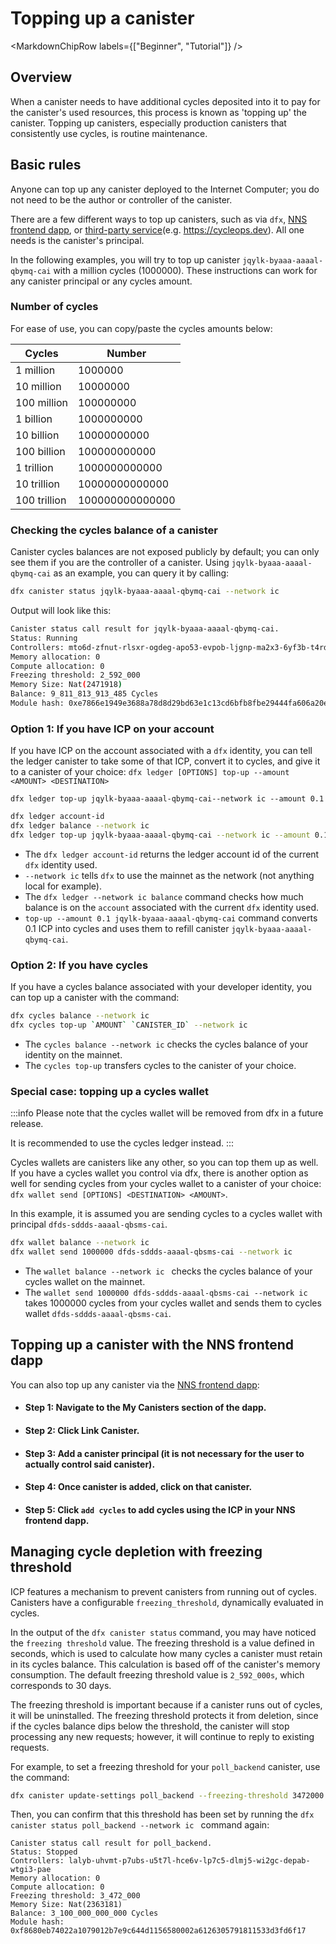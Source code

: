 
# Topping up a canister

<MarkdownChipRow labels={["Beginner", "Tutorial"]} />

## Overview

When a <GlossaryTooltip>canister</GlossaryTooltip> needs to have additional cycles deposited into it to pay for the canister's used resources, this process is known as 'topping up' the canister. Topping up canisters, especially production canisters that consistently use cycles, is routine maintenance.

## Basic rules

Anyone can top up any canister deployed to the Internet Computer; you do not need to be the author or controller of the canister.

There are a few different ways to top up canisters, such as via `dfx`, [NNS frontend dapp](https://nns.ic0.app), or [third-party service](/docs/current/developer-docs/getting-started/cycles/cycles_management_services)(e.g. https://cycleops.dev). All one needs is the canister's principal.

In the following examples, you will try to top up canister `jqylk-byaaa-aaaal-qbymq-cai`  with a million cycles (1000000). These instructions can work for any canister principal or any cycles amount.

### Number of cycles
For ease of use, you can copy/paste the cycles amounts below:

| Cycles            | Number        |
| -----------       | -----------   |
| 1 million         | 1000000         |
| 10 million        | 10000000         |
| 100 million       | 100000000         |
| 1 billion         | 1000000000         |
| 10 billion        | 10000000000         |
| 100 billion       | 100000000000         |
| 1 trillion        | 1000000000000         |
| 10 trillion       | 10000000000000         |
| 100 trillion      | 100000000000000         |

### Checking the cycles balance of a canister

Canister cycles balances are not exposed publicly by default; you can only see them if you are the controller of a canister. Using `jqylk-byaaa-aaaal-qbymq-cai` as an example, you can query it by calling:

```bash
dfx canister status jqylk-byaaa-aaaal-qbymq-cai --network ic
```

Output will look like this:

```bash
Canister status call result for jqylk-byaaa-aaaal-qbymq-cai.
Status: Running
Controllers: mto6d-zfnut-rlsxr-ogdeg-apo53-evpob-ljgnp-ma2x3-6yf3b-t4rd5-qqe t5j57-vyaaa-aaaal-qatsq-cai
Memory allocation: 0
Compute allocation: 0
Freezing threshold: 2_592_000
Memory Size: Nat(2471918)
Balance: 9_811_813_913_485 Cycles
Module hash: 0xe7866e1949e3688a78d8d29bd63e1c13cd6bfb8fbe29444fa606a20e0b1e33f0
```

### Option 1: If you have ICP on your account

If you have ICP on the account associated with a `dfx` identity, you can tell the ledger canister to take some of that ICP, convert it to cycles, and give it to a canister of your choice: `dfx ledger [OPTIONS] top-up --amount <AMOUNT> <DESTINATION>`

```
dfx ledger top-up jqylk-byaaa-aaaal-qbymq-cai--network ic --amount 0.1
```

```bash
dfx ledger account-id
dfx ledger balance --network ic
dfx ledger top-up jqylk-byaaa-aaaal-qbymq-cai --network ic --amount 0.1
```

-   The `dfx ledger account-id` returns the ledger account id of the current `dfx` identity used.
-   `--network ic` tells `dfx` to use the mainnet as the network (not anything local for example).
-   The `dfx ledger --network ic balance` command checks how much balance is on the `account` associated with the current `dfx` identity used.
-   `top-up --amount 0.1 jqylk-byaaa-aaaal-qbymq-cai` command converts 0.1 ICP into cycles and uses them to refill canister `jqylk-byaaa-aaaal-qbymq-cai`.


### Option 2: If you have cycles

If you have a cycles balance associated with your developer identity, you can top up a canister with the command:

```bash
dfx cycles balance --network ic
dfx cycles top-up `AMOUNT` `CANISTER_ID` --network ic
```

-   The `cycles balance --network ic` checks the cycles balance of your identity on the mainnet.
-   The `cycles top-up` transfers cycles to the canister of your choice.

### Special case: topping up a cycles wallet

:::info
Please note that the cycles wallet will be removed from dfx in a future release.

It is recommended to use the cycles ledger instead.
:::

Cycles wallets are canisters like any other, so you can top them up as well. If you have a cycles wallet you control via dfx, there is another option as well for sending cycles from your cycles wallet to a canister of your choice: `dfx wallet send [OPTIONS] <DESTINATION> <AMOUNT>`.

In this example, it is assumed you are sending cycles to a cycles wallet with principal `dfds-sddds-aaaal-qbsms-cai`.

```bash
dfx wallet balance --network ic
dfx wallet send 1000000 dfds-sddds-aaaal-qbsms-cai --network ic
```

-   The `wallet balance --network ic ` checks the cycles balance of your cycles wallet on the mainnet.
-   The `wallet send 1000000 dfds-sddds-aaaal-qbsms-cai --network ic` takes 1000000 cycles from your cycles wallet and sends them to cycles wallet `dfds-sddds-aaaal-qbsms-cai`.

## Topping up a canister with the NNS frontend dapp

You can also top up any canister via the [NNS frontend dapp](https://nns.ic0.app):

- #### Step 1: Navigate to the **My Canisters** section of the dapp.
- #### Step 2: Click **Link Canister**.
- #### Step 3: Add a canister principal (it is not necessary for the user to actually control said canister).
- #### Step 4: Once canister is added, click on that canister.
- #### Step 5: Click `add cycles` to add cycles using the ICP in your NNS frontend dapp.

## Managing cycle depletion with freezing threshold

ICP features a mechanism to prevent canisters from running out of cycles. Canisters have a configurable `freezing_threshold`, dynamically evaluated in cycles.

In the output of the `dfx canister status` command, you may have noticed the `freezing threshold` value. The freezing threshold is a value defined in seconds, which is used to calculate how many cycles a canister must retain in its cycles balance. This calculation is based off of the canister's memory consumption. The default freezing threshold value is `2_592_000s`, which corresponds to 30 days.

The freezing threshold is important because if a canister runs out of cycles, it will be uninstalled. The freezing threshold protects it from deletion, since if the cycles balance dips below the threshold, the canister will stop processing any new requests; however, it will continue to reply to existing requests.

For example, to set a freezing threshold for your `poll_backend` canister, use the command:

```sh
dfx canister update-settings poll_backend --freezing-threshold 3472000
```

Then, you can confirm that this threshold has been set by running the `dfx canister status poll_backend --network ic ` command again:

```
Canister status call result for poll_backend.
Status: Stopped
Controllers: lalyb-uhvmt-p7ubs-u5t7l-hce6v-lp7c5-dlmj5-wi2gc-depab-wtgi3-pae
Memory allocation: 0
Compute allocation: 0
Freezing threshold: 3_472_000
Memory Size: Nat(2363181)
Balance: 3_100_000_000_000 Cycles
Module hash: 0xf8680eb74022a1079012b7e9c644d1156580002a6126305791811533d3fd6f17
```
